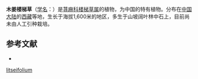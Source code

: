 {{Speciesbox
| name = 木姜楼梯草
| status = 
| status_system = 
| image =
| genus = Elatostema
| species = litseifolium
| authority = W. T. Wang
}}

'''木姜楼梯草'''（[[学名|学名]]：{{lang|la|''Elatostema litseifolium''}}）是[[荨麻科|荨麻科]][[楼梯草属|楼梯草属]]的植物，为中国的特有植物。分布在[[中国大陆|中国大陆]]的[[西藏|西藏]]等地，生长于海拔1,600米的地区，多生于山坡阔叶林中石上，目前尚未由人工引种栽培。

== 参考文献 ==
<div class="references-small">
* {{cite web| url =http://www.bioinfo.cn/db05/KmzwSpecies.php?action=view&id=23198| title =木姜楼梯草| work =《中国高等植物数据库全库》| publisher =中国科学院微生物研究所| author =昆明植物研究所| accessdate =2009-02-25| deadurl =yes| archiveurl =https://web.archive.org/web/20160305072709/http://www.bioinfo.cn/db05/KmzwSpecies.php?action=view&id=23198| archivedate =2016-03-05}}
</div>
{{Taxonbar|from=Q11092950}}

{{DEFAULTSORT:Elatostema litseifolium}}
[[Category:楼梯草属|litseifolium]]


{{Urticaceae-stub}}